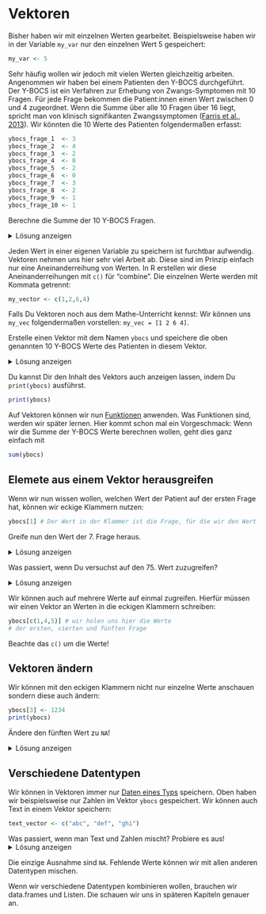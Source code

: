 # Vektoren

Bisher haben wir mit einzelnen Werten gearbeitet. Beispielsweise haben wir in der Variable `my_var` nur den einzelnen Wert $5$ gespeichert:

```r
my_var <- 5
```

Sehr häufig wollen wir jedoch mit vielen Werten gleichzeitig arbeiten. 
Angenommen wir haben bei einem Patienten den Y-BOCS durchgeführt. Der Y-BOCS ist ein Verfahren zur Erhebung von Zwangs-Symptomen mit 10 Fragen. Für jede Frage bekommen die Patient:innen einen Wert zwischen 0 und 4 zugeordnet. Wenn die Summe über alle 10 Fragen über 16 liegt, spricht man von klinisch 
signifikanten Zwangssymptomen ([Farris et al., 2013](https://www.ncbi.nlm.nih.gov/pmc/articles/PMC3959901/)).
Wir könnten die 10 Werte des Patienten folgendermaßen erfasst:

```r
ybocs_frage_1  <- 3
ybocs_frage_2  <- 4
ybocs_frage_3  <- 2
ybocs_frage_4  <- 0
ybocs_frage_5  <- 2
ybocs_frage_6  <- 0
ybocs_frage_7  <- 3
ybocs_frage_8  <- 2
ybocs_frage_9  <- 1
ybocs_frage_10 <- 1
```

Berechne die Summe der 10 Y-BOCS Fragen.

<details>
<summary>Lösung anzeigen</summary>

```r
ybocs_summe <- ybocs_frage_1 + ybocs_frage_2 + ybocs_frage_3 + ybocs_frage_4 + 
               ybocs_frage_5 + ybocs_frage_6 + ybocs_frage_7 + ybocs_frage_8 + 
               ybocs_frage_9 + ybocs_frage_10
ybocs_summe
```
</details>

Jeden Wert in einer eigenen Variable zu speichern ist furchtbar aufwendig.
Vektoren nehmen uns hier sehr viel Arbeit ab. Diese sind im Prinzip einfach nur eine Aneinanderreihung von Werten. In R erstellen wir diese Aneinanderreihungen mit `c()` für "combine". Die einzelnen Werte werden mit Kommata getrennt:
```r
my_vector <- c(1,2,6,4)
```

Falls Du Vektoren noch aus dem Mathe-Unterricht kennst: Wir können uns `my_vec`
folgendermaßen vorstellen: `my_vec = [1 2 6 4]`.

Erstelle einen Vektor mit dem Namen `ybocs` und speichere die oben genannten 10 Y-BOCS Werte des Patienten in diesem Vektor.

<details>
<summary>Lösung anzeigen</summary>

```r
ybocs <- c(3, 4, 2, 0, 2, 0, 3, 2, 1, 1)
```
</details>

Du kannst Dir den Inhalt des Vektors auch anzeigen lassen, indem Du `print(ybocs)` ausführst.

```r
print(ybocs)
```

Auf Vektoren können wir nun [Funktionen](Funktionen.qmd) anwenden. Was Funktionen sind, werden wir
später lernen. Hier kommt schon mal ein Vorgeschmack: Wenn wir die Summe der Y-BOCS
Werte berechnen wollen, geht dies ganz einfach mit
```r
sum(ybocs)
```

## Elemete aus einem Vektor herausgreifen

Wenn wir nun wissen wollen, welchen Wert der Patient auf der ersten Frage hat,
können wir eckige Klammern nutzen:

```r
ybocs[1] # Der Wert in der Klammer ist die Frage, für die wir den Wert wissen wollen
```

Greife nun den Wert der 7. Frage heraus.

<details>
<summary>Lösung anzeigen</summary>

```r
ybocs[7]
```
</details>

Was passiert, wenn Du versuchst auf den 75. Wert zuzugreifen?

<details>
<summary>Lösung anzeigen</summary>

```r
#| error: true
ybocs[75]
```
Wir bekommen ein `NA` ("Not Available"). R sagt uns also, dass der Wert nicht existiert!
</details>

Wir können auch auf mehrere Werte auf einmal zugreifen. Hierfür müssen wir einen Vektor an Werten in die eckigen Klammern schreiben:

```r
ybocs[c(1,4,5)] # wir holen uns hier die Werte 
# der ersten, vierten und fünften Frage
```
Beachte das `c()` um die Werte!

## Vektoren ändern

Wir können mit den eckigen Klammern nicht nur einzelne Werte anschauen sondern diese auch ändern:

```r
ybocs[3] <- 1234
print(ybocs)
```

Ändere den fünften Wert zu `NA`!

<details>
<summary>Lösung anzeigen</summary>

```r
ybocs[5] <- NA
print(ybocs)
```
</details>

## Verschiedene Datentypen

Wir können in Vektoren immer nur [Daten eines Typs](Datentypen.qmd) speichern. Oben haben wir beispielsweise nur Zahlen im Vektor `ybocs` gespeichert. Wir können auch Text in einem Vektor speichern:
```r
text_vector <- c("abc", "def", "ghi")
```

Was passiert, wenn man Text und Zahlen mischt? Probiere es aus!
<details>
<summary>Lösung anzeigen</summary>

```r
mix_vector <- c(123, "def", "ghi")
print(mix_vector)
```
Die Zahl `123` wurde automatisch in einen Text übersetzt! Das sehen wir daran, dass um die Zahl nun Anführungszeichen stehen (`"123"`).
</details>

Die einzige Ausnahme sind `NA`. Fehlende Werte können wir mit allen anderen Datentypen mischen.

Wenn wir verschiedene Datentypen kombinieren wollen, brauchen wir data.frames und Listen. Die schauen wir uns in späteren Kapiteln genauer an. 
